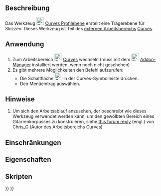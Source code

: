 <languages/>

{{Docnav/de
|[[Curves_Sweep2Rails/de|Sweep2Rails]]
|[[Curves_PipeshellProfile/de|PipeshellProfile]]
|[[Curves_Workbench/de|Curves]]
|IconL=Curves_Sweep2Rails.svg
|IconR=Curves_PipeshellProfile.svg
|IconC=Curves_workbench_icon.svg
}}

{{GuiCommand/de
|Name=Curves ProfileSupport
|Name/de=Curves Profilebene
|MenuLocation=Surfaces → Profile support plane
|Workbenches=[[Curves_Workbench/de|Curves]]
}}

<span id="Description"></span>
==Beschreibung==

Das Werkzeug [[Image:Curves_ProfileSupport.svg|24px]] [[Curves_ProfileSupport/de|Curves Profilebene]] erstellt eine Trägerebene für Skizzen. Dieses Werkzeug ist Teil des [[external workbenches/de|externen Arbeitsbereichs]] [[Curves Workbench/de|Curves]].

<span id="Usage"></span>
==Anwendung==

# Zum Arbeitsbereich [[Image:Curves_workbench_icon.svg|24px]] [[Curves_Workbench/de|Curves]] wechseln (muss mit dem  [[Image:Std_AddonMgr.svg|24px]] [[Std_AddonMgr/de|Addon-Manager]] installiert werden, wenn noch nicht geschehen)
# Es gibt mehrere Möglichkeiten den Befehl aufzurufen:
#* Die Schaltfläche [[Image:Curves_ProfileSupport.svg|24px]] in der Curves-Symbolleiste drücken.
#* Den Menüeintrag {{MenuCommand|Curves → Profile support plane}} auswählen.


<span id="Notes"></span>
==Hinweise==

# Um sich den Arbeitsablauf anzusehen, der beschreibt wie dieses Werkzeug verwendet werden kann, um den gewölbten Bereich eines Gitarrenkorpusses zu konstruieren, siehe [https://forum.freecadweb.org/viewtopic.php?f=3&t=22675&start=90#p203978 this forum reply] (engl.) von Chris_G (Autor des Arbeitsbereichs Curves)


<span id="Limitations"></span>
==Einschränkungen==


<span id="Properties"></span>
==Eigenschaften==


<span id="Scripting"></span>
==Skripten==


{{Docnav/de
|[[Curves_Sweep2Rails/de|Sweep2Rails]]
|[[Curves_PipeshellProfile/de|PipeshellProfile]]
|[[Curves_Workbench/de|Curves]]
|IconL=Curves_Sweep2Rails.svg
|IconR=Curves_PipeshellProfile.svg
|IconC=Curves_workbench_icon.svg
}}

{{Curves Tools navi{{#translation:}}}}
{{Userdocnavi{{#translation:}}}}